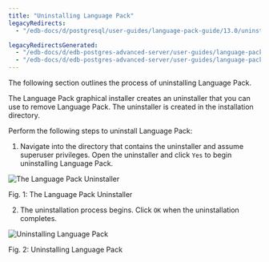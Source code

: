 ```yaml
---
title: "Uninstalling Language Pack"
legacyRedirects:
  - "/edb-docs/d/postgresql/user-guides/language-pack-guide/13.0/uninstalling_language_pack.html"

legacyRedirectsGenerated:
  - "/edb-docs/d/edb-postgres-advanced-server/user-guides/language-pack-guide/13/uninstalling_language_pack.html"
  - "/edb-docs/d/edb-postgres-advanced-server/user-guides/language-pack-guide/latest/uninstalling_language_pack.html"
---
```


The following section outlines the process of uninstalling Language Pack.

The Language Pack graphical installer creates an uninstaller that you can use to remove Language Pack. The uninstaller is created in the installation directory.

Perform the following steps to uninstall Language Pack:

1.  Navigate into the directory that contains the uninstaller and assume superuser privileges. Open the uninstaller and click `Yes` to begin uninstalling Language Pack.

![The Language Pack Uninstaller](images/uninstall_lp1.png)

Fig. 1: The Language Pack Uninstaller

2.  The uninstallation process begins. Click `OK` when the uninstallation completes.

![Uninstalling Language Pack](images/uninstall_lp2.png)

Fig. 2: Uninstalling Language Pack
